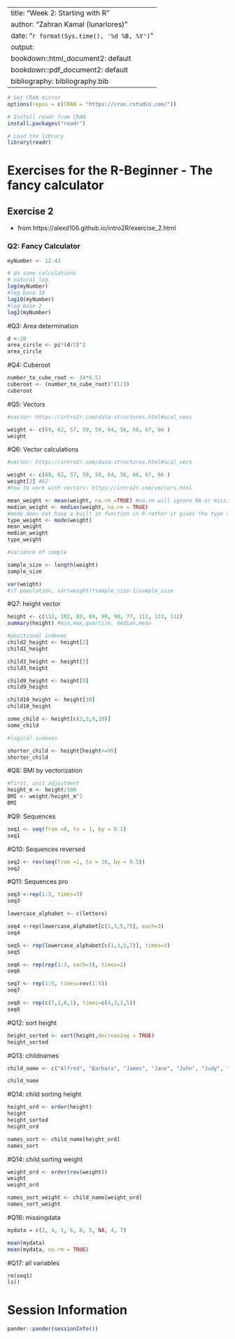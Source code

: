 
---
title: "Week 2: Starting with R"
author: "Zahran Kamal (lunarlores)"
date: "`r format(Sys.time(), '%d %B, %Y')`"
output:
  bookdown::html_document2: default
  bookdown::pdf_document2: default
bibliography: bibliography.bib
---

```r
# Set CRAN mirror
options(repos = c(CRAN = "https://cran.rstudio.com/"))

# Install readr from CRAN
install.packages("readr")

# Load the library
library(readr)
```

# Exercises for the R-Beginner - The fancy calculator

## Exercise 2
* from https://alexd106.github.io/intro2R/exercise_2.html

### Q2: Fancy Calculator
```r
myNumber <- 12.43

# do some calculations
# natural log
log(myNumber)
#log base 10
log10(myNumber)
#log base 2
log2(myNumber)
```
#Q3: Area determination
```r
d <-20
area_circle <- pi*(d/2)^2
area_circle
```
#Q4: Cuberoot 
```r
number_to_cube_root <- 14*0.51
cuberoot <- (number_to_cube_root)^(1/3)
cuberoot
```
#Q5: Vectors
```r
#vector: https://intro2r.com/data-structures.html#scal_vecs

weight <- c(69, 62, 57, 59, 59, 64, 56, 66, 67, 66 )
weight
```
#Q6: Vector calculations
```r
#vector: https://intro2r.com/data-structures.html#scal_vecs

weight <- c(69, 62, 57, 59, 59, 64, 56, 66, 67, 66 )
weight[2] #62
#how to work with vectors: https://intro2r.com/vectors.html

mean_weight <- mean(weight, na.rm =TRUE) #na.rm will ignore NA or missing values
median_weight <- median(weight, na.rm = TRUE)
#mode does not have a built in function in R rather it gives the type of object
type_weight <- mode(weight)
mean_weight
median_weight
type_weight

#variance of sample

sample_size <- length(weight)
sample_size

var(weight) 
#if population, var(weight)*sample_size-1/sample_size

```
#Q7: height vector
```r
height <- c(112, 102, 83, 84, 99, 90, 77, 112, 133, 112)
summary(height) #min,max,quartile, median,mean

#positional indexes
child2_height <- height[2]
child2_height

child3_height <- height[3]
child3_height

child9_height <- height[9]
child9_height

child10_height <- height[10]
child10_height

some_child <- height[c(2,3,9,10)]
some_child

#logical indexes

shorter_child <- height[height<=99]
shorter_child
```
#Q8: BMI by vectorization
```r
#first, unit adjustment
height_m <- height/100
BMI <- weight/height_m^2
BMI
```
#Q9: Sequences

```r
seq1 <- seq(from =0, to = 1, by = 0.1)
seq1
```
#Q10: Sequences reversed

```r
seq2 <- rev(seq(from =1, to = 10, by = 0.5))
seq2
```
#Q11: Sequences pro

```r
seq3 <-rep(1:3, times=3) 
seq3

lowercase_alphabet <- c(letters)

seq4 <-rep(lowercase_alphabet[c(1,3,5,7)], each=3)
seq4

seq5 <- rep(lowercase_alphabet[c(1,3,5,7)], times=3)
seq5

seq6 <- rep(rep(1:3, each=3), times=2)
seq6

seq7 <- rep(1:5, times=rev(1:5))
seq7

seq8 <- rep(c(7,2,8,1), times=c(4,3,1,5))
seq8
```
#Q12: sort height 

```r
height_sorted <- sort(height,decreasing = TRUE)
height_sorted
```
#Q13: childnames

```r

child_name <- c("Alfred", "Barbara", "James", "Jane", "John", "Judy", "Louise", "Mary", "Ronald", "William")

child_name
```
#Q14: child sorting height

```r
height_ord <- order(height)
height
height_sorted
height_ord

names_sort <- child_name[height_ord]
names_sort

```
#Q14: child sorting weight

```r
weight_ord <- order(rev(weight))
weight
weight_ord

names_sort_weight <- child_name[weight_ord]
names_sort_weight

```
#Q16: missingdata
```r
mydata = c(2, 4, 1, 6, 8, 5, NA, 4, 7)

mean(mydata)
mean(mydata, na.rm = TRUE)
```
#Q17: all variables
```r

rm(seq1)
ls()
```
# Session Information

```r
pander::pander(sessionInfo())
```



